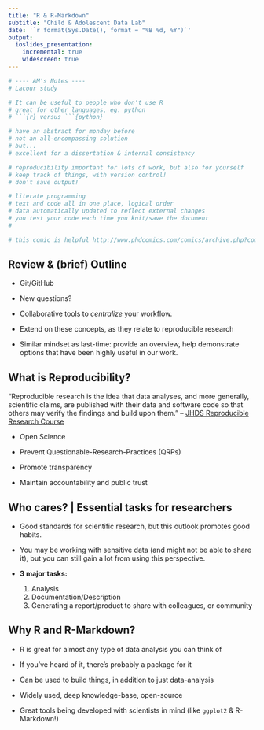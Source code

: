 ```yaml
---
title: "R & R-Markdown"
subtitle: "Child & Adolescent Data Lab"
date: '`r format(Sys.Date(), format = "%B %d, %Y")`'
output: 
  ioslides_presentation:
    incremental: true
    widescreen: true
---
```


```r
# ---- AM's Notes ----
# Lacour study

# It can be useful to people who don't use R
# great for other languages, eg. python
# ```{r} versus ```{python}

# have an abstract for monday before
# not an all-encompassing solution
# but...
# excellent for a dissertation & internal consistency

# reproducibility important for lots of work, but also for yourself
# keep track of things, with version control!
# don't save output!

# literate programming
# text and code all in one place, logical order
# data automatically updated to reflect external changes
# you test your code each time you knit/save the document
# 

# this comic is helpful http://www.phdcomics.com/comics/archive.php?comicid=1531

```

## Review & (brief) Outline

- Git/GitHub
- New questions?
- Collaborative tools to *centralize* your workflow.

- Extend on these concepts, as they relate to reproducible research
- Similar mindset as last-time: provide an overview, help demonstrate options that have
been highly useful in our work.

## What is Reproducibility?

"Reproducible research is the idea that data analyses, and more generally, scientific claims, are published with their data and software code so that others may verify the findings and build upon them." 
  -- [JHDS Reproducible Research Course](https://www.coursera.org/course/repdata)

 - Open Science

 - Prevent Questionable-Research-Practices (QRPs)

 - Promote transparency

 - Maintain accountability and public trust

## Who cares? | Essential tasks for researchers

- Good standards for scientific research, but this outlook promotes good habits. 
- You may be working with sensitive data (and might not be able to share it), but
you can still gain a lot from using this perspective.

- **3 major tasks:**

  1. Analysis
  2. Documentation/Description
  3. Generating a report/product to share with colleagues, or community

## Why R and R-Markdown?

- R is great for almost any type of data analysis you can think of
- If you've heard of it, there's probably a package for it
- Can be used to build things, in addition to just data-analysis

- Widely used, deep knowledge-base, open-source
- Great tools being developed with scientists in mind (like `ggplot2` & R-Markdown!)
